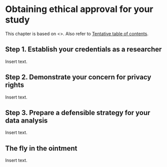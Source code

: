 # Obtaining ethical approval for your study

This chapter is based on \<<find web page>\>. Also refer to [Tentative table of contents](http://www.pmean.com/10/Contents.html).

## Step 1. Establish your credentials as a researcher

Insert text.

## Step 2. Demonstrate your concern for privacy rights

Insert text.

## Step 3. Prepare a defensible strategy for your data analysis

Insert text.

## The fly in the ointment

Insert text.
